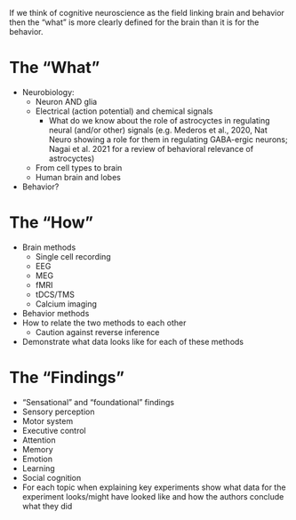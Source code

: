 
If we think of cognitive neuroscience as the field linking brain and behavior then the "what" is more clearly defined for the brain than it is for the behavior.

# The "What"
- Neurobiology:
	- Neuron AND glia
	- Electrical (action potential) and chemical signals
	  	- What do we know about the role of astrocyctes in regulating neural (and/or other) signals (e.g. Mederos et al., 2020, Nat Neuro showing a role for them in regulating GABA-ergic neurons; Nagai et al. 2021 for a review of behavioral relevance of astrocyctes)
	- From cell types to brain  
	- Human brain and lobes
- Behavior?  

# The "How"
- Brain methods  
	- Single cell recording  
	- EEG  
	- MEG  
	- fMRI  
	- tDCS/TMS  
	- Calcium imaging  
- Behavior methods
- How to relate the two methods to each other
	- Caution against reverse inference  
- Demonstrate what data looks like for each of these methods

# The "Findings"
- "Sensational" and "foundational" findings
- Sensory perception  
- Motor system  
- Executive control  
- Attention  
- Memory  
- Emotion  
- Learning  
- Social cognition  
- For each topic when explaining key experiments show what data for the experiment looks/might have looked like and how the authors conclude what they did
